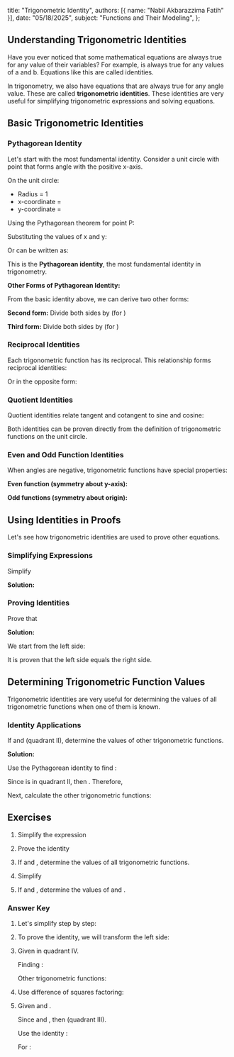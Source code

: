 
  title: "Trigonometric Identity",
  authors: [{ name: "Nabil Akbarazzima Fatih" }],
  date: "05/18/2025",
  subject: "Functions and Their Modeling",
};

## Understanding Trigonometric Identities

Have you ever noticed that some mathematical equations are always true for any value of their variables? For example, <InlineMath math="(a + b)^2 = a^2 + 2ab + b^2" /> is always true for any values of a and b. Equations like this are called identities.

In trigonometry, we also have equations that are always true for any angle value. These are called **trigonometric identities**. These identities are very useful for simplifying trigonometric expressions and solving equations.

## Basic Trigonometric Identities

### Pythagorean Identity

Let's start with the most fundamental identity. Consider a unit circle with point <InlineMath math="P(x, y)" /> that forms angle <InlineMath math="\theta" /> with the positive x-axis.

<UnitCircle
  title="Unit Circle and Pythagorean Identity"
  description="Notice how the coordinates of point P change as the angle changes. These coordinates are the values of cos θ and sin θ."
  angle={45}
/>

On the unit circle:

- Radius = 1
- x-coordinate = <InlineMath math="\cos \theta" />
- y-coordinate = <InlineMath math="\sin \theta" />

Using the Pythagorean theorem for point P:

<BlockMath math="x^2 + y^2 = 1^2" />

Substituting the values of x and y:

<BlockMath math="(\cos \theta)^2 + (\sin \theta)^2 = 1" />

Or can be written as:

<BlockMath math="\sin^2 \theta + \cos^2 \theta = 1" />

This is the **Pythagorean identity**, the most fundamental identity in trigonometry.

**Other Forms of Pythagorean Identity:**

From the basic identity above, we can derive two other forms:

**Second form:** Divide both sides by <InlineMath math="\cos^2 \theta" /> (for <InlineMath math="\cos \theta \neq 0" />)

<div className="flex flex-col gap-4">
  <BlockMath math="\frac{\sin^2 \theta}{\cos^2 \theta} + \frac{\cos^2 \theta}{\cos^2 \theta} = \frac{1}{\cos^2 \theta}" />
  <BlockMath math="\tan^2 \theta + 1 = \sec^2 \theta" />
</div>

**Third form:** Divide both sides by <InlineMath math="\sin^2 \theta" /> (for <InlineMath math="\sin \theta \neq 0" />)

<div className="flex flex-col gap-4">
  <BlockMath math="\frac{\sin^2 \theta}{\sin^2 \theta} + \frac{\cos^2 \theta}{\sin^2 \theta} = \frac{1}{\sin^2 \theta}" />
  <BlockMath math="1 + \cot^2 \theta = \csc^2 \theta" />
</div>

### Reciprocal Identities

Each trigonometric function has its reciprocal. This relationship forms reciprocal identities:

<div className="flex flex-col gap-4">
  <BlockMath math="\sin \theta = \frac{1}{\csc \theta}" />
  <BlockMath math="\cos \theta = \frac{1}{\sec \theta}" />
  <BlockMath math="\tan \theta = \frac{1}{\cot \theta}" />
</div>

Or in the opposite form:

<div className="flex flex-col gap-4">
  <BlockMath math="\csc \theta = \frac{1}{\sin \theta}" />
  <BlockMath math="\sec \theta = \frac{1}{\cos \theta}" />
  <BlockMath math="\cot \theta = \frac{1}{\tan \theta}" />
</div>

### Quotient Identities

Quotient identities relate tangent and cotangent to sine and cosine:

<div className="flex flex-col gap-4">
  <BlockMath math="\tan \theta = \frac{\sin \theta}{\cos \theta}" />
  <BlockMath math="\cot \theta = \frac{\cos \theta}{\sin \theta}" />
  <Triangle
    title="Trigonometric Function Visualization"
    description="Observe how the ratios of triangle sides give sin, cos, and tan values. Also notice how these values change as the angle changes."
    angle={30}
    labels={{
      opposite: "Opposite Side",
      adjacent: "Adjacent Side",
      hypotenuse: "Hypotenuse",
    }}
  />
</div>

Both identities can be proven directly from the definition of trigonometric functions on the unit circle.

### Even and Odd Function Identities

When angles are negative, trigonometric functions have special properties:

**Even function (symmetry about y-axis):**

<BlockMath math="\cos(-\theta) = \cos \theta" />

**Odd functions (symmetry about origin):**

<div className="flex flex-col gap-4">
  <BlockMath math="\sin(-\theta) = -\sin \theta" />
  <BlockMath math="\tan(-\theta) = -\tan \theta" />
  <UnitCircle
    title="Exploring Even and Odd Properties"
    description="Try moving the slider to negative and positive values. Notice how cos, sin, and tan values change for opposite angles."
    angle={60}
  />
</div>

## Using Identities in Proofs

Let's see how trigonometric identities are used to prove other equations.

### Simplifying Expressions

Simplify <InlineMath math="\frac{\sin^2 \theta}{\cos \theta} + \cos \theta" />

**Solution:**

<div className="flex flex-col gap-4">
  <BlockMath math="\frac{\sin^2 \theta}{\cos \theta} + \cos \theta = \frac{\sin^2 \theta}{\cos \theta} + \frac{\cos^2 \theta}{\cos \theta}" />
  <BlockMath math="= \frac{\sin^2 \theta + \cos^2 \theta}{\cos \theta}" />
  <BlockMath math="= \frac{1}{\cos \theta} \quad \text{(using Pythagorean identity)}" />
  <BlockMath math="= \sec \theta" />
</div>

### Proving Identities

Prove that <InlineMath math="\frac{1 + \tan^2 \theta}{\sec \theta} = \sec \theta" />

**Solution:**

We start from the left side:

<div className="flex flex-col gap-4">
  <BlockMath math="\frac{1 + \tan^2 \theta}{\sec \theta} = \frac{\sec^2 \theta}{\sec \theta} \quad \text{(using } 1 + \tan^2 \theta = \sec^2 \theta \text{)}" />
  <BlockMath math="= \sec \theta" />
</div>

It is proven that the left side equals the right side.

## Determining Trigonometric Function Values

Trigonometric identities are very useful for determining the values of all trigonometric functions when one of them is known.

### Identity Applications

If <InlineMath math="\sin \theta = \frac{3}{5}" /> and <InlineMath math="90° < \theta < 180°" /> (quadrant II), determine the values of other trigonometric functions.

**Solution:**

Use the Pythagorean identity to find <InlineMath math="\cos \theta" />:

<div className="flex flex-col gap-4">
  <BlockMath math="\sin^2 \theta + \cos^2 \theta = 1" />
  <BlockMath math="\left(\frac{3}{5}\right)^2 + \cos^2 \theta = 1" />
  <BlockMath math="\frac{9}{25} + \cos^2 \theta = 1" />
  <BlockMath math="\cos^2 \theta = 1 - \frac{9}{25} = \frac{16}{25}" />
  <BlockMath math="\cos \theta = \pm \frac{4}{5}" />
</div>

Since <InlineMath math="\theta" /> is in quadrant II, then <InlineMath math="\cos \theta < 0" />.
Therefore, <InlineMath math="\cos \theta = -\frac{4}{5}" />

Next, calculate the other trigonometric functions:

<div className="flex flex-col gap-4">
  <BlockMath math="\tan \theta = \frac{\sin \theta}{\cos \theta} = \frac{3/5}{-4/5} = -\frac{3}{4}" />
  <BlockMath math="\csc \theta = \frac{1}{\sin \theta} = \frac{5}{3}" />
  <BlockMath math="\sec \theta = \frac{1}{\cos \theta} = -\frac{5}{4}" />
  <BlockMath math="\cot \theta = \frac{1}{\tan \theta} = -\frac{4}{3}" />
</div>

## Exercises

1. Simplify the expression <InlineMath math="\frac{\tan \theta \cdot \cos \theta}{\sin \theta}" />

2. Prove the identity <InlineMath math="\frac{\sin \theta}{1 + \cos \theta} = \frac{1 - \cos \theta}{\sin \theta}" />

3. If <InlineMath math="\cos \theta = \frac{5}{13}" /> and <InlineMath math="270° < \theta < 360°" />, determine the values of all trigonometric functions.

4. Simplify <InlineMath math="\sin^4 \theta - \cos^4 \theta" />

5. If <InlineMath math="\tan \theta = \frac{4}{3}" /> and <InlineMath math="\sin \theta < 0" />, determine the values of <InlineMath math="\sin \theta" /> and <InlineMath math="\cos \theta" />.

### Answer Key

1. Let's simplify step by step:

   <div className="flex flex-col gap-4">
     <BlockMath math="\frac{\tan \theta \cdot \cos \theta}{\sin \theta} = \frac{\frac{\sin \theta}{\cos \theta} \cdot \cos \theta}{\sin \theta}" />
     <BlockMath math="= \frac{\sin \theta}{\sin \theta} = 1" />
   </div>

2. To prove the identity, we will transform the left side:

   <div className="flex flex-col gap-4">
     <BlockMath math="\frac{\sin \theta}{1 + \cos \theta} = \frac{\sin \theta}{1 + \cos \theta} \cdot \frac{1 - \cos \theta}{1 - \cos \theta}" />
     <BlockMath math="= \frac{\sin \theta (1 - \cos \theta)}{(1 + \cos \theta)(1 - \cos \theta)}" />
     <BlockMath math="= \frac{\sin \theta (1 - \cos \theta)}{1 - \cos^2 \theta}" />
     <BlockMath math="= \frac{\sin \theta (1 - \cos \theta)}{\sin^2 \theta}" />
     <BlockMath math="= \frac{1 - \cos \theta}{\sin \theta}" />
   </div>

3. Given <InlineMath math="\cos \theta = \frac{5}{13}" /> in quadrant IV.

   Finding <InlineMath math="\sin \theta" />:

   <div className="flex flex-col gap-4">
     <BlockMath math="\sin^2 \theta = 1 - \cos^2 \theta = 1 - \frac{25}{169} = \frac{144}{169}" />
     <BlockMath math="\sin \theta = -\frac{12}{13} \text{ (negative in quadrant IV)}" />
   </div>

   Other trigonometric functions:

   <div className="flex flex-col gap-4">
     <BlockMath math="\tan \theta = \frac{-12/13}{5/13} = -\frac{12}{5}" />
     <BlockMath math="\csc \theta = -\frac{13}{12}" />
     <BlockMath math="\sec \theta = \frac{13}{5}" />
     <BlockMath math="\cot \theta = -\frac{5}{12}" />
   </div>

4. Use difference of squares factoring:

   <div className="flex flex-col gap-4">
     <BlockMath math="\sin^4 \theta - \cos^4 \theta = (\sin^2 \theta)^2 - (\cos^2 \theta)^2" />
     <BlockMath math="= (\sin^2 \theta + \cos^2 \theta)(\sin^2 \theta - \cos^2 \theta)" />
     <BlockMath math="= 1 \cdot (\sin^2 \theta - \cos^2 \theta)" />
     <BlockMath math="= \sin^2 \theta - \cos^2 \theta" />
   </div>

5. Given <InlineMath math="\tan \theta = \frac{4}{3}" /> and <InlineMath math="\sin \theta < 0" />.

   Since <InlineMath math="\tan \theta > 0" /> and <InlineMath math="\sin \theta < 0" />, then <InlineMath math="\cos \theta < 0" /> (quadrant III).

   Use the identity <InlineMath math="1 + \tan^2 \theta = \sec^2 \theta" />:

   <div className="flex flex-col gap-4">
     <BlockMath math="1 + \frac{16}{9} = \sec^2 \theta" />
     <BlockMath math="\sec^2 \theta = \frac{25}{9}" />
     <BlockMath math="\sec \theta = -\frac{5}{3} \text{ (negative in quadrant III)}" />
     <BlockMath math="\cos \theta = -\frac{3}{5}" />
   </div>

   For <InlineMath math="\sin \theta" />:

   <div className="flex flex-col gap-4">
     <BlockMath math="\tan \theta = \frac{\sin \theta}{\cos \theta}" />
     <BlockMath math="\frac{4}{3} = \frac{\sin \theta}{-3/5}" />
     <BlockMath math="\sin \theta = \frac{4}{3} \cdot \left(-\frac{3}{5}\right) = -\frac{4}{5}" />
   </div>
